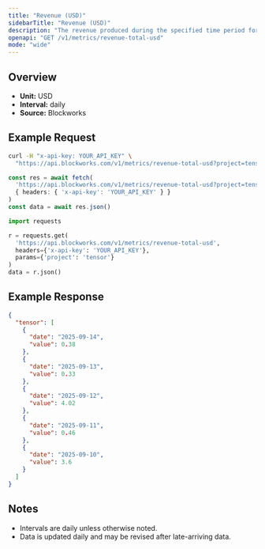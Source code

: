 ```yaml
---
title: "Revenue (USD)"
sidebarTitle: "Revenue (USD)"
description: "The revenue produced during the specified time period for given project."
openapi: "GET /v1/metrics/revenue-total-usd"
mode: "wide"
---
```


## Overview

- **Unit:** USD
- **Interval:** daily
- **Source:** Blockworks

## Example Request

<CodeGroup>

```bash cURL
curl -H "x-api-key: YOUR_API_KEY" \
  "https://api.blockworks.com/v1/metrics/revenue-total-usd?project=tensor"
```

```typescript TypeScript
const res = await fetch(
  'https://api.blockworks.com/v1/metrics/revenue-total-usd?project=tensor',
  { headers: { 'x-api-key': 'YOUR_API_KEY' } }
)
const data = await res.json()
```

```python Python
import requests

r = requests.get(
  'https://api.blockworks.com/v1/metrics/revenue-total-usd',
  headers={'x-api-key': 'YOUR_API_KEY'},
  params={'project': 'tensor'}
)
data = r.json()
```

</CodeGroup>

## Example Response

```json
{
  "tensor": [
    {
      "date": "2025-09-14",
      "value": 0.38
    },
    {
      "date": "2025-09-13",
      "value": 0.33
    },
    {
      "date": "2025-09-12",
      "value": 4.02
    },
    {
      "date": "2025-09-11",
      "value": 0.46
    },
    {
      "date": "2025-09-10",
      "value": 3.6
    }
  ]
}
```

## Notes
- Intervals are daily unless otherwise noted.
- Data is updated daily and may be revised after late-arriving data.